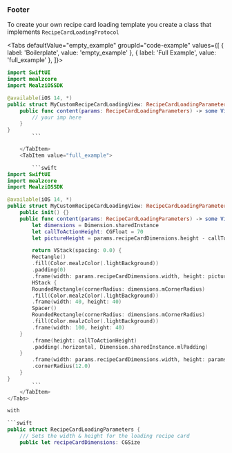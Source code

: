 
### Footer

To create your own recipe card loading template you create a class that implements `RecipeCardLoadingProtocol`

<Tabs defaultValue="empty_example" groupId="code-example"
      values={[
          { label: 'Boilerplate', value: 'empty_example' },
          { label: 'Full Example', value: 'full_example' },
      ]}>
    <TabItem value="empty_example">

```swift
import SwiftUI
import mealzcore
import MealziOSSDK

@available(iOS 14, *)
public struct MyCustomRecipeCardLoadingView: RecipeCardLoadingParameters {
    public func content(params: RecipeCardLoadingParameters) -> some View {
        // your imp here
    }
}
        ```

    </TabItem>
    <TabItem value="full_example">

        ```swift
import SwiftUI
import mealzcore
import MealziOSSDK

@available(iOS 14, *)
public struct MyCustomRecipeCardLoadingView: RecipeCardLoadingParameters {
    public init() {}
    public func content(params: RecipeCardLoadingParameters) -> some View {
        let dimensions = Dimension.sharedInstance
        let callToActionHeight: CGFloat = 70
        let pictureHeight = params.recipeCardDimensions.height - callToActionHeight

        return VStack(spacing: 0.0) {
        Rectangle()
        .fill(Color.mealzColor(.lightBackground))
        .padding(0)
        .frame(width: params.recipeCardDimensions.width, height: pictureHeight)
        HStack {
        RoundedRectangle(cornerRadius: dimensions.mCornerRadius)
        .fill(Color.mealzColor(.lightBackground))
        .frame(width: 40, height: 40)
        Spacer()
        RoundedRectangle(cornerRadius: dimensions.mCornerRadius)
        .fill(Color.mealzColor(.lightBackground))
        .frame(width: 100, height: 40)
    }
        .frame(height: callToActionHeight)
        .padding(.horizontal, Dimension.sharedInstance.mlPadding)
    }
        .frame(width: params.recipeCardDimensions.width, height: params.recipeCardDimensions.height)
        .cornerRadius(12.0)
    }
}
        ```
    </TabItem>
</Tabs>

with

```swift
public struct RecipeCardLoadingParameters {
    /// Sets the width & height for the loading recipe card
    public let recipeCardDimensions: CGSize
```